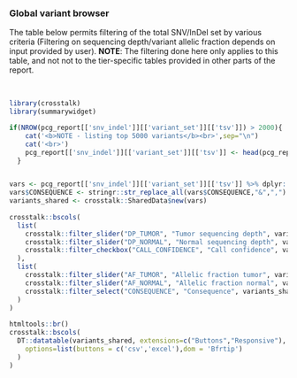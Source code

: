 
### Global variant browser

The table below permits filtering of the total SNV/InDel set by various criteria (Filtering on sequencing depth/variant allelic fraction depends on input provided by user). __NOTE__: The filtering done here only applies to this table, and not not to the tier-specific tables provided in other parts of the report. 

<br>

```r
library(crosstalk)
library(summarywidget)

if(NROW(pcg_report[['snv_indel']][['variant_set']][['tsv']]) > 2000){
    cat('<b>NOTE - listing top 5000 variants</b><br>',sep="\n")
    cat('<br>')
    pcg_report[['snv_indel']][['variant_set']][['tsv']] <- head(pcg_report[['snv_indel']][['variant_set']][['tsv']], 5000)
  }


vars <- pcg_report[['snv_indel']][['variant_set']][['tsv']] %>% dplyr::select(SYMBOL, CONSEQUENCE, PROTEIN_CHANGE, VARIANT_CLASS, TIER, TIER_DESCRIPTION, GENE_NAME, dplyr::everything())
vars$CONSEQUENCE <- stringr::str_replace_all(vars$CONSEQUENCE,"&",",")
variants_shared <- crosstalk::SharedData$new(vars)
  
crosstalk::bscols(
  list(
    crosstalk::filter_slider("DP_TUMOR", "Tumor sequencing depth", variants_shared, ~DP_TUMOR, ticks = F),
    crosstalk::filter_slider("DP_NORMAL", "Normal sequencing depth", variants_shared, ~DP_NORMAL, ticks = F),
    crosstalk::filter_checkbox("CALL_CONFIDENCE", "Call confidence", variants_shared, ~CALL_CONFIDENCE)
  ),
  list(
    crosstalk::filter_slider("AF_TUMOR", "Allelic fraction tumor", variants_shared, ~AF_TUMOR, sep=F, ticks = F),
    crosstalk::filter_slider("AF_NORMAL", "Allelic fraction normal", variants_shared, ~AF_NORMAL, sep = F, ticks = F),
    crosstalk::filter_select("CONSEQUENCE", "Consequence", variants_shared, ~CONSEQUENCE)
  )
)
  
htmltools::br()
crosstalk::bscols(
  DT::datatable(variants_shared, extensions=c("Buttons","Responsive"), width = "100%",
    options=list(buttons = c('csv','excel'),dom = 'Bfrtip')
  )
)

```

<br><br>
